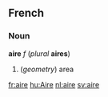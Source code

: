 ==French==
===Noun===
'''aire''' ''f'' (''plural'' '''aires''')

#(''geometry'') area

[[fr:aire]]
[[hu:Aire]]
[[nl:aire]]
[[sv:aire]]